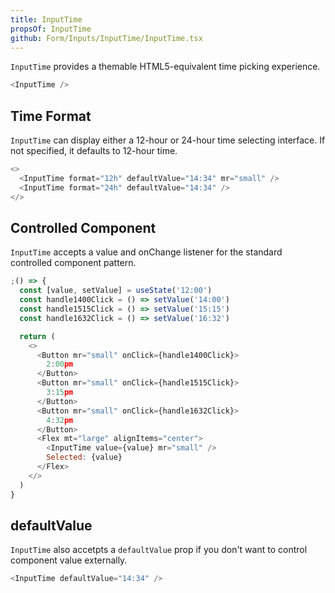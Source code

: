 ```yaml
---
title: InputTime
propsOf: InputTime
github: Form/Inputs/InputTime/InputTime.tsx
---
```


`InputTime` provides a themable HTML5-equivalent time picking experience.

```js
<InputTime />
```

## Time Format

`InputTime` can display either a 12-hour or 24-hour time selecting interface. If not specified, it defaults to 12-hour time.

```js
<>
  <InputTime format="12h" defaultValue="14:34" mr="small" />
  <InputTime format="24h" defaultValue="14:34" />
</>
```

## Controlled Component

`InputTime` accepts a value and onChange listener for the standard controlled component pattern.

```js
;() => {
  const [value, setValue] = useState('12:00')
  const handle1400Click = () => setValue('14:00')
  const handle1515Click = () => setValue('15:15')
  const handle1632Click = () => setValue('16:32')

  return (
    <>
      <Button mr="small" onClick={handle1400Click}>
        2:00pm
      </Button>
      <Button mr="small" onClick={handle1515Click}>
        3:15pm
      </Button>
      <Button mr="small" onClick={handle1632Click}>
        4:32pm
      </Button>
      <Flex mt="large" alignItems="center">
        <InputTime value={value} mr="small" />
        Selected: {value}
      </Flex>
    </>
  )
}
```

## defaultValue

`InputTime` also accetpts a `defaultValue` prop if you don't want to control component value externally.

```js
<InputTime defaultValue="14:34" />
```
